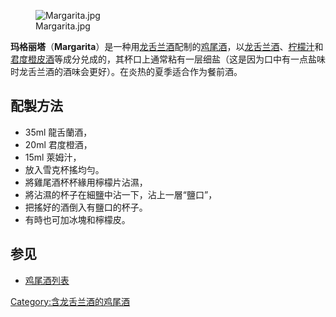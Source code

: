 {{noteTA
|T=zh-cn:玛格丽塔;zh-tw:瑪格麗特 (雞尾酒);
|1=zh-cn:玛格丽塔;zh-tw:瑪格麗特;
}}

[[File:Margarita.jpg|right]]

'''玛格丽塔'''（'''Margarita'''）是一种用[[龙舌兰酒|龙舌兰酒]]配制的[[鸡尾酒|鸡尾酒]]，以[[龙舌兰酒|龙舌兰酒]]、[[柠檬汁|柠檬汁]]和[[君度|君度橙皮酒]]等成分兑成的，其杯口上通常粘有一层细盐（这是因为口中有一点盐味时龙舌兰酒的酒味会更好）。在炎热的夏季适合作为餐前酒。

==配製方法==
* 35ml 龍舌蘭酒，
* 20ml 君度橙酒，
* 15ml 萊姆汁，
* 放入雪克杯搖均勻。
* 將雞尾酒杯杯緣用檸檬片沾濕，
* 將沾濕的杯子在細[[食鹽|鹽]]中沾一下，沾上一層“鹽口”，
* 把搖好的酒倒入有鹽口的杯子。
* 有時也可加冰塊和檸檬皮。

==参见==
*[[鸡尾酒列表|鸡尾酒列表]]

{{国际调酒师协会官方鸡尾酒}}
{{Authority control}}
[[Category:含龙舌兰酒的鸡尾酒|Category:含龙舌兰酒的鸡尾酒]]